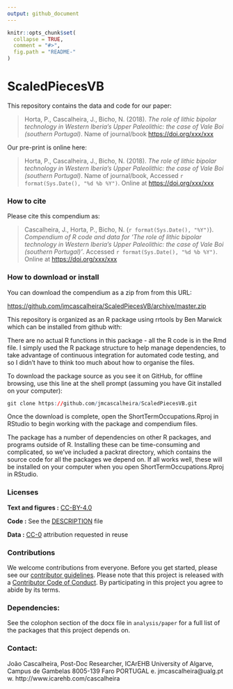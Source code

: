 ```yaml
---
output: github_document
---
```


<!-- README.md is generated from README.Rmd. Please edit that file -->

```r
knitr::opts_chunk$set(
  collapse = TRUE,
  comment = "#>",
  fig.path = "README-"
)
```


# ScaledPiecesVB

This repository contains the data and code for our paper:

> Horta, P., Cascalheira, J., Bicho, N. (2018). _The role of lithic bipolar technology in Western Iberia’s Upper Paleolithic: the case of Vale Boi (southern Portugal)_. Name of journal/book <https://doi.org/xxx/xxx>

Our pre-print is online here:

> Horta, P., Cascalheira, J., Bicho, N. (2018). _The role of lithic bipolar technology in Western Iberia’s Upper Paleolithic: the case of Vale Boi (southern Portugal)_. Name of journal/book, Accessed `r format(Sys.Date(), "%d %b %Y")`. Online at <https://doi.org/xxx/xxx>


### How to cite

Please cite this compendium as:

> Cascalheira, J., Horta, P., Bicho, N. (`r format(Sys.Date(), "%Y")`). _Compendium of R code and data for 'The role of lithic bipolar technology in Western Iberia’s Upper Paleolithic: the case of Vale Boi (southern Portugal)'_. Accessed `r format(Sys.Date(), "%d %b %Y")`. Online at <https://doi.org/xxx/xxx>

### How to download or install

You can download the compendium as a zip from from this URL:

<https://github.com/jmcascalheira/ScaledPiecesVB/archive/master.zip>

This repository is organized as an R package using rrtools by Ben Marwick which can be installed from github with:


There are no actual R functions in this package - all the R code is in the Rmd file. I simply used the R package structure to help manage dependencies, to take advantage of continuous integration for automated code testing, and so I didn't have to think too much about how to organise the files.

To download the package source as you see it on GitHub, for offline browsing, use this line at the shell prompt (assuming you have Git installed on your computer):



```r

git clone https://github.com/jmcascalheira/ScaledPiecesVB.git

```


Once the download is complete, open the ShortTermOccupations.Rproj in RStudio to begin working with the package and compendium files.

The package has a number of dependencies on other R packages, and programs outside of R. Installing these can be time-consuming and complicated, so we've included a packrat directory, which contains the source code for all the packages we depend on. If all works well, these will be installed on your computer when you open ShortTermOccupations.Rproj in RStudio.


### Licenses

**Text and figures :**  [CC-BY-4.0](http://creativecommons.org/licenses/by/4.0/)

**Code :** See the [DESCRIPTION](DESCRIPTION) file

**Data :** [CC-0](http://creativecommons.org/publicdomain/zero/1.0/) attribution requested in reuse

### Contributions

We welcome contributions from everyone. Before you get started, please see our [contributor guidelines](CONTRIBUTING.md). Please note that this project is released with a [Contributor Code of Conduct](CONDUCT.md). By participating in this project you agree to abide by its terms.

### Dependencies:

See the colophon section of the docx file in `analysis/paper` for a full list of the packages that this project depends on. 


### Contact:

João Cascalheira, Post-Doc Researcher, ICArEHB University of Algarve, Campus de Gambelas 8005-139 Faro PORTUGAL e. jmcascalheira@ualg.pt w. http://www.icarehb.com/cascalheira
